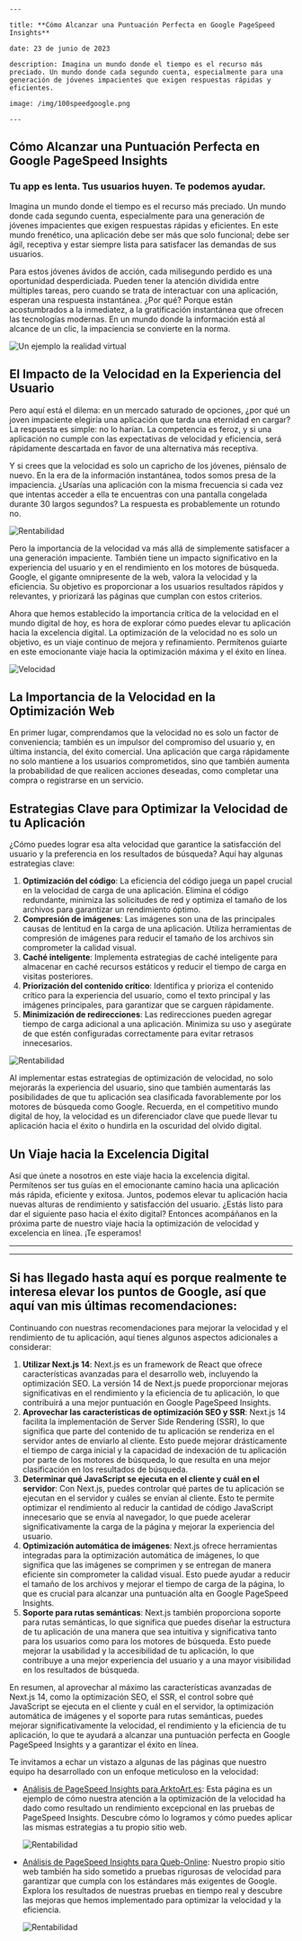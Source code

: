 ```
---

title: **Cómo Alcanzar una Puntuación Perfecta en Google PageSpeed Insights**

date: 23 de junio de 2023

description: Imagina un mundo donde el tiempo es el recurso más preciado. Un mundo donde cada segundo cuenta, especialmente para una generación de jóvenes impacientes que exigen respuestas rápidas y eficientes.

image: /img/100speedgoogle.png

---
```

## **Cómo Alcanzar una Puntuación Perfecta en Google PageSpeed Insights**

### **Tu app es lenta. Tus usuarios huyen. Te podemos ayudar.**

Imagina un mundo donde el tiempo es el recurso más preciado. Un mundo donde cada segundo cuenta, especialmente para una generación de jóvenes impacientes que exigen respuestas rápidas y eficientes. En este mundo frenético, una aplicación debe ser más que solo funcional; debe ser ágil, receptiva y estar siempre lista para satisfacer las demandas de sus usuarios.

Para estos jóvenes ávidos de acción, cada milisegundo perdido es una oportunidad desperdiciada. Pueden tener la atención dividida entre múltiples tareas, pero cuando se trata de interactuar con una aplicación, esperan una respuesta instantánea. ¿Por qué? Porque están acostumbrados a la inmediatez, a la gratificación instantánea que ofrecen las tecnologías modernas. En un mundo donde la información está al alcance de un clic, la impaciencia se convierte en la norma.

![Un ejemplo la realidad virtual](/img/vr.jpg)

## **El Impacto de la Velocidad en la Experiencia del Usuario**

Pero aquí está el dilema: en un mercado saturado de opciones, ¿por qué un joven impaciente elegiría una aplicación que tarda una eternidad en cargar? La respuesta es simple: no lo harían. La competencia es feroz, y si una aplicación no cumple con las expectativas de velocidad y eficiencia, será rápidamente descartada en favor de una alternativa más receptiva.

Y si crees que la velocidad es solo un capricho de los jóvenes, piénsalo de nuevo. En la era de la información instantánea, todos somos presa de la impaciencia. ¿Usarías una aplicación con la misma frecuencia si cada vez que intentas acceder a ella te encuentras con una pantalla congelada durante 30 largos segundos? La respuesta es probablemente un rotundo no.

![Rentabilidad](/img/stop.jpg)

Pero la importancia de la velocidad va más allá de simplemente satisfacer a una generación impaciente. También tiene un impacto significativo en la experiencia del usuario y en el rendimiento en los motores de búsqueda. Google, el gigante omnipresente de la web, valora la velocidad y la eficiencia. Su objetivo es proporcionar a los usuarios resultados rápidos y relevantes, y priorizará las páginas que cumplan con estos criterios.

Ahora que hemos establecido la importancia crítica de la velocidad en el mundo digital de hoy, es hora de explorar cómo puedes elevar tu aplicación hacia la excelencia digital. La optimización de la velocidad no es solo un objetivo, es un viaje continuo de mejora y refinamiento. Permítenos guiarte en este emocionante viaje hacia la optimización máxima y el éxito en línea.

![Velocidad](/img/speed.jpg)

## **La Importancia de la Velocidad en la Optimización Web**

En primer lugar, comprendamos que la velocidad no es solo un factor de conveniencia; también es un impulsor del compromiso del usuario y, en última instancia, del éxito comercial. Una aplicación que carga rápidamente no solo mantiene a los usuarios comprometidos, sino que también aumenta la probabilidad de que realicen acciones deseadas, como completar una compra o registrarse en un servicio.

## **Estrategias Clave para Optimizar la Velocidad de tu Aplicación**

¿Cómo puedes lograr esa alta velocidad que garantice la satisfacción del usuario y la preferencia en los resultados de búsqueda? Aquí hay algunas estrategias clave:

1. **Optimización del código**: La eficiencia del código juega un papel crucial en la velocidad de carga de una aplicación. Elimina el código redundante, minimiza las solicitudes de red y optimiza el tamaño de los archivos para garantizar un rendimiento óptimo.
2. **Compresión de imágenes**: Las imágenes son una de las principales causas de lentitud en la carga de una aplicación. Utiliza herramientas de compresión de imágenes para reducir el tamaño de los archivos sin comprometer la calidad visual.
3. **Caché inteligente**: Implementa estrategias de caché inteligente para almacenar en caché recursos estáticos y reducir el tiempo de carga en visitas posteriores.
4. **Priorización del contenido crítico**: Identifica y prioriza el contenido crítico para la experiencia del usuario, como el texto principal y las imágenes principales, para garantizar que se carguen rápidamente.
5. **Minimización de redirecciones**: Las redirecciones pueden agregar tiempo de carga adicional a una aplicación. Minimiza su uso y asegúrate de que estén configuradas correctamente para evitar retrasos innecesarios.

![Rentabilidad](/img/code.jpg)

Al implementar estas estrategias de optimización de velocidad, no solo mejorarás la experiencia del usuario, sino que también aumentarás las posibilidades de que tu aplicación sea clasificada favorablemente por los motores de búsqueda como Google. Recuerda, en el competitivo mundo digital de hoy, la velocidad es un diferenciador clave que puede llevar tu aplicación hacia el éxito o hundirla en la oscuridad del olvido digital.

## **Un Viaje hacia la Excelencia Digital**

Así que únete a nosotros en este viaje hacia la excelencia digital. Permítenos ser tus guías en el emocionante camino hacia una aplicación más rápida, eficiente y exitosa. Juntos, podemos elevar tu aplicación hacia nuevas alturas de rendimiento y satisfacción del usuario. ¿Estás listo para dar el siguiente paso hacia el éxito digital? Entonces acompáñanos en la próxima parte de nuestro viaje hacia la optimización de velocidad y excelencia en línea. ¡Te esperamos!

---

---

## **Si has llegado hasta aquí es porque realmente te interesa elevar los puntos de Google, así que aquí van mis últimas recomendaciones:**

Continuando con nuestras recomendaciones para mejorar la velocidad y el rendimiento de tu aplicación, aquí tienes algunos aspectos adicionales a considerar:

1. **Utilizar Next.js 14**: Next.js es un framework de React que ofrece características avanzadas para el desarrollo web, incluyendo la optimización SEO. La versión 14 de Next.js puede proporcionar mejoras significativas en el rendimiento y la eficiencia de tu aplicación, lo que contribuirá a una mejor puntuación en Google PageSpeed Insights.
2. **Aprovechar las características de optimización SEO y SSR**: Next.js 14 facilita la implementación de Server Side Rendering (SSR), lo que significa que parte del contenido de tu aplicación se renderiza en el servidor antes de enviarlo al cliente. Esto puede mejorar drásticamente el tiempo de carga inicial y la capacidad de indexación de tu aplicación por parte de los motores de búsqueda, lo que resulta en una mejor clasificación en los resultados de búsqueda.
3. **Determinar qué JavaScript se ejecuta en el cliente y cuál en el servidor**: Con Next.js, puedes controlar qué partes de tu aplicación se ejecutan en el servidor y cuáles se envían al cliente. Esto te permite optimizar el rendimiento al reducir la cantidad de código JavaScript innecesario que se envía al navegador, lo que puede acelerar significativamente la carga de la página y mejorar la experiencia del usuario.
4. **Optimización automática de imágenes**: Next.js ofrece herramientas integradas para la optimización automática de imágenes, lo que significa que las imágenes se comprimen y se entregan de manera eficiente sin comprometer la calidad visual. Esto puede ayudar a reducir el tamaño de los archivos y mejorar el tiempo de carga de la página, lo que es crucial para alcanzar una puntuación alta en Google PageSpeed Insights.
5. **Soporte para rutas semánticas**: Next.js también proporciona soporte para rutas semánticas, lo que significa que puedes diseñar la estructura de tu aplicación de una manera que sea intuitiva y significativa tanto para los usuarios como para los motores de búsqueda. Esto puede mejorar la usabilidad y la accesibilidad de tu aplicación, lo que contribuye a una mejor experiencia del usuario y a una mayor visibilidad en los resultados de búsqueda.

En resumen, al aprovechar al máximo las características avanzadas de Next.js 14, como la optimización SEO, el SSR, el control sobre qué JavaScript se ejecuta en el cliente y cuál en el servidor, la optimización automática de imágenes y el soporte para rutas semánticas, puedes mejorar significativamente la velocidad, el rendimiento y la eficiencia de tu aplicación, lo que te ayudará a alcanzar una puntuación perfecta en Google PageSpeed Insights y a garantizar el éxito en línea.

Te invitamos a echar un vistazo a algunas de las páginas que nuestro equipo ha desarrollado con un enfoque meticuloso en la velocidad:

- [Análisis de PageSpeed Insights para ArktoArt.es](https://pagespeed.web.dev/analysis/https-arktoart-es/ac03r69b4g?form_factor=desktop): Esta página es un ejemplo de cómo nuestra atención a la optimización de la velocidad ha dado como resultado un rendimiento excepcional en las pruebas de PageSpeed Insights. Descubre cómo lo logramos y cómo puedes aplicar las mismas estrategias a tu propio sitio web.
    
    ![Rentabilidad](/img/100speedgoogle.png)
    
- [Análisis de PageSpeed Insights para Queb-Online](https://pagespeed.web.dev/analysis/https-queb-online/g6y7hqf304?form_factor=desktop): Nuestro propio sitio web también ha sido sometido a pruebas rigurosas de velocidad para garantizar que cumpla con los estándares más exigentes de Google. Explora los resultados de nuestras pruebas en tiempo real y descubre las mejoras que hemos implementado para optimizar la velocidad y la eficiencia.
    
    ![Rentabilidad](/img/quebspeed.png)